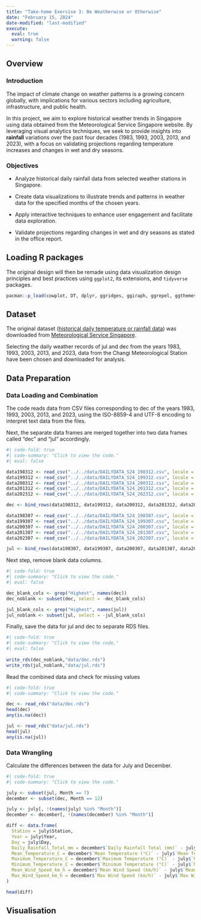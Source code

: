 ```yaml
---
title: "Take-home Exercise 3: Be Weatherwise or Otherwise"
date: "February 15, 2024"
date-modified: "last-modified"
execute: 
  eval: true
  warning: false
---
```


## Overview

### Introduction

The impact of climate change on weather patterns is a growing concern globally, with implications for various sectors including agriculture, infrastructure, and public health.

In this project, we aim to explore historical weather trends in Singapore using data obtained from the Meteorological Service Singapore website. By leveraging visual analytics techniques, we seek to provide insights into **rainfall** variations over the past four decades (1983, 1993, 2003, 2013, and 2023), with a focus on validating projections regarding temperature increases and changes in wet and dry seasons.

### Objectives

-   Analyze historical daily rainfall data from selected weather stations in Singapore.

-   Create data visualizations to illustrate trends and patterns in weather data for the specified months of the chosen years.

-   Apply interactive techniques to enhance user engagement and facilitate data exploration.

-   Validate projections regarding changes in wet and dry seasons as stated in the office report.

## Loading R packages

The original design will then be remade using data visualization design principles and best practices using `ggplot2`, its extensions, and `tidyverse` packages.

```r
pacman::p_load(cowplot, DT, dplyr, ggridges, ggiraph, ggrepel, ggthemes, gridExtra, ggplot2, gifski, gapminder, gganimate, heatmaply, hrbrthemes, haven, patchwork, plotly, patchwork, readr, tidyverse, viridis)
```

## Dataset

The original dataset ([historical daily temperature or rainfall data](http://www.weather.gov.sg/climate-historical-daily/)) was downloaded from [Meteorological Service Singapore](http://www.weather.gov.sg/home/).

Selecting the daily weather records of jul and dec from the years 1983, 1993, 2003, 2013, and 2023, data from the Changi Meteorological Station have been chosen and downloaded for analysis.

## Data Preparation

### Data Loading and Combination

The code reads data from CSV files corresponding to dec of the years 1983, 1993, 2003, 2013, and 2023, using the ISO-8859-4 and UTF-8 encoding to interpret text data from the files.

Next, the separate data frames are merged together into two data frames called "dec" and "jul" accordingly.

```r
#| code-fold: true
#| code-summary: "Click to view the code."
#| eval: false

data198312 <- read_csv("../../data/DAILYDATA_S24_198312.csv", locale = locale(encoding = "ISO-8859-4"))
data199312 <- read_csv("../../data/DAILYDATA_S24_199312.csv", locale = locale(encoding = "ISO-8859-4"))
data200312 <- read_csv("../../data/DAILYDATA_S24_200312.csv", locale = locale(encoding = "ISO-8859-4"))
data201312 <- read_csv("../../data/DAILYDATA_S24_201312.csv", locale = locale(encoding = "ISO-8859-4"))
data202312 <- read_csv("../../data/DAILYDATA_S24_202312.csv", locale = locale(encoding = "UTF-8"))

dec <- bind_rows(data198312, data199312, data200312, data201312, data202312)

data198307 <- read_csv("../../data/DAILYDATA_S24_198307.csv", locale = locale(encoding = "ISO-8859-4"))
data199307 <- read_csv("../../data/DAILYDATA_S24_199307.csv", locale = locale(encoding = "ISO-8859-4"))
data200307 <- read_csv("../../data/DAILYDATA_S24_200307.csv", locale = locale(encoding = "ISO-8859-4"))
data201307 <- read_csv("../../data/DAILYDATA_S24_201307.csv", locale = locale(encoding = "ISO-8859-4"))
data202307 <- read_csv("../../data/DAILYDATA_S24_202307.csv", locale = locale(encoding = "UTF-8"))

jul <- bind_rows(data198307, data199307, data200307, data201307, data202307)
```

Next step, remove blank data columns.

```r
#| code-fold: true
#| code-summary: "Click to view the code."
#| eval: false

dec_blank_cols <- grep("Highest", names(dec))
dec_noblank <- subset(dec, select = -dec_blank_cols)

jul_blank_cols <- grep("Highest", names(jul))
jul_noblank <- subset(jul, select = -jul_blank_cols)
```

Finally, save the data for jul and dec to separate RDS files.

```r
#| code-fold: true
#| code-summary: "Click to view the code."
#| eval: false
 
write_rds(dec_noblank,"data/dec.rds")
write_rds(jul_noblank,"data/jul.rds")
```

Read the combined data and check for missing values

```r
#| code-fold: true
#| code-summary: "Click to view the code."

dec <- read_rds("data/dec.rds")
head(dec)
any(is.na(dec))

jul <- read_rds("data/jul.rds")
head(jul)
any(is.na(jul))
```

### Data Wrangling

Calculate the differences between the data for July and December.

```r
#| code-fold: true
#| code-summary: "Click to view the code."

july <- subset(jul, Month == 7)
december <- subset(dec, Month == 12)

july <- july[, !(names(july) %in% "Month")]
december <- december[, !(names(december) %in% "Month")]

diff <- data.frame(
  Station = july$Station,
  Year = july$Year,
  Day = july$Day,
  Daily_Rainfall_Total_mm = december$`Daily Rainfall Total (mm)` - july$`Daily Rainfall Total (mm)`,
  Mean_Temperature_C = december$`Mean Temperature (°C)` - july$`Mean Temperature (°C)`,
  Maximum_Temperature_C = december$`Maximum Temperature (°C)` - july$`Maximum Temperature (°C)`,
  Minimum_Temperature_C = december$`Minimum Temperature (°C)` - july$`Minimum Temperature (°C)`,
  Mean_Wind_Speed_km_h = december$`Mean Wind Speed (km/h)` - july$`Mean Wind Speed (km/h)`,
  Max_Wind_Speed_km_h = december$`Max Wind Speed (km/h)` - july$`Max Wind Speed (km/h)`
)

head(diff)
```

## Visualisation












